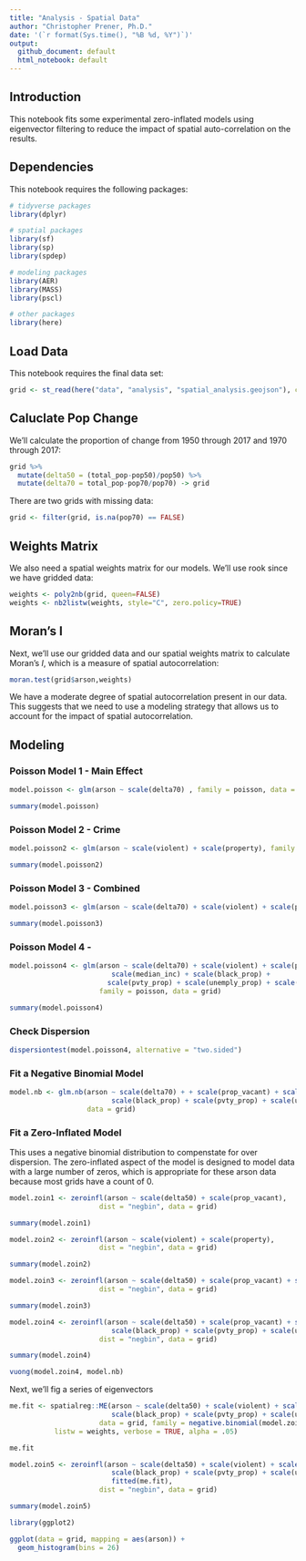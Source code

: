 ```yaml
---
title: "Analysis - Spatial Data"
author: "Christopher Prener, Ph.D."
date: '(`r format(Sys.time(), "%B %d, %Y")`)'
output: 
  github_document: default
  html_notebook: default 
---
```


## Introduction
This notebook fits some experimental zero-inflated models using eigenvector filtering to reduce the impact of spatial auto-correlation on the results.

## Dependencies
This notebook requires the following packages:

```r
# tidyverse packages
library(dplyr)

# spatial packages
library(sf)
library(sp)
library(spdep)

# modeling packages
library(AER)
library(MASS)
library(pscl)

# other packages
library(here)
```

## Load Data
This notebook requires the final data set:

```r
grid <- st_read(here("data", "analysis", "spatial_analysis.geojson"), crs = 26915)
```

## Caluclate Pop Change
We'll calculate the proportion of change from 1950 through 2017 and 1970 through 2017:

```r
grid %>%
  mutate(delta50 = (total_pop-pop50)/pop50) %>%
  mutate(delta70 = total_pop-pop70/pop70) -> grid
```

There are two grids with missing data:

```r
grid <- filter(grid, is.na(pop70) == FALSE)
```


## Weights Matrix
We also need a spatial weights matrix for our models. We'll use rook since we have gridded data:

```r
weights <- poly2nb(grid, queen=FALSE)
weights <- nb2listw(weights, style="C", zero.policy=TRUE)
```

## Moran's I
Next, we'll use our gridded data and our spatial weights matrix to calculate Moran's $I$, which is a measure of spatial autocorrelation:

```r
moran.test(grid$arson,weights)
```

We have a moderate degree of spatial autocorrelation present in our data. This suggests that we need to use a modeling strategy that allows us to account for the impact of spatial autocorrelation.

## Modeling
### Poisson Model 1 - Main Effect

```r
model.poisson <- glm(arson ~ scale(delta70) , family = poisson, data = grid)

summary(model.poisson)
```


### Poisson Model 2 - Crime

```r
model.poisson2 <- glm(arson ~ scale(violent) + scale(property), family = poisson, data = grid)

summary(model.poisson2)
```

### Poisson Model 3 - Combined

```r
model.poisson3 <- glm(arson ~ scale(delta70) + scale(violent) + scale(property), family = poisson, data = grid)

summary(model.poisson3)
```

### Poisson Model 4 - 

```r
model.poisson4 <- glm(arson ~ scale(delta70) + scale(violent) + scale(property) + scale(prop_vacant) + 
                         scale(median_inc) + scale(black_prop) +
                        scale(pvty_prop) + scale(unemply_prop) + scale(ownOcc_prop), 
                      family = poisson, data = grid)

summary(model.poisson4)
```

### Check Dispersion

```r
dispersiontest(model.poisson4, alternative = "two.sided")
```

### Fit a Negative Binomial Model

```r
model.nb <- glm.nb(arson ~ scale(delta70) + + scale(prop_vacant) + scale(violent) + scale(property) + 
                         scale(black_prop) + scale(pvty_prop) + scale(unemply_prop) + scale(ownOcc_prop),
                   data = grid)
```



### Fit a Zero-Inflated Model
This uses a negative binomial distribution to compenstate for over dispersion. The zero-inflated aspect of the model is designed to model data with a large number of zeros, which is appropriate for these arson data because most grids have a count of 0.

```r
model.zoin1 <- zeroinfl(arson ~ scale(delta50) + scale(prop_vacant), 
                      dist = "negbin", data = grid)

summary(model.zoin1)
```

```r
model.zoin2 <- zeroinfl(arson ~ scale(violent) + scale(property), 
                      dist = "negbin", data = grid)

summary(model.zoin2)
```

```r
model.zoin3 <- zeroinfl(arson ~ scale(delta50) + scale(prop_vacant) + scale(violent) + scale(property), 
                      dist = "negbin", data = grid)

summary(model.zoin3)
```



```r
model.zoin4 <- zeroinfl(arson ~ scale(delta50) + scale(prop_vacant) + scale(violent) + scale(property) + 
                         scale(black_prop) + scale(pvty_prop) + scale(unemply_prop) + scale(ownOcc_prop), 
                      dist = "negbin", data = grid)

summary(model.zoin4)
```

```r
vuong(model.zoin4, model.nb)
```


Next, we'll fig a series of eigenvectors 

```r
me.fit <- spatialreg::ME(arson ~ scale(delta50) + scale(violent) + scale(property) + scale(prop_vacant) + 
                         scale(black_prop) + scale(pvty_prop) + scale(unemply_prop) + scale(ownOcc_prop), 
                      data = grid, family = negative.binomial(model.zoin4$theta), 
           listw = weights, verbose = TRUE, alpha = .05)
```

```r
me.fit
```

```r
model.zoin5 <- zeroinfl(arson ~ scale(delta50) + scale(violent) + scale(property) + scale(prop_vacant) + 
                         scale(black_prop) + scale(pvty_prop) + scale(unemply_prop) + scale(ownOcc_prop) +
                         fitted(me.fit), 
                      dist = "negbin", data = grid)

summary(model.zoin5)
```



```r
library(ggplot2)

ggplot(data = grid, mapping = aes(arson)) +
  geom_histogram(bins = 26)
```



